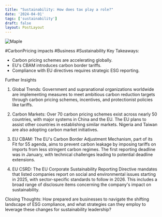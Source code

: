 ```yaml
---
title: "Sustainability: How does tax play a role?"
date: '2024-04-01'
tags: ['sustainability']
draft: false
layout: PostLayout
---
```


<div className="flex justify-center">
  <div className="my-1 w-full px-2 xl:my-1 xl:w-1/2 xl:px-2">
    <img src="https://img.youtube.com/vi/cJtGvysgro8/0.jpg" alt="Maple" className="mx-auto h-58 w-auto" />
  </div>
</div>

#CarbonPricing impacts #Business #Sustainability
Key Takeaways:
- Carbon pricing schemes are accelerating globally.
- EU's CBAM introduces carbon border tariffs.
- Compliance with EU directives requires strategic ESG reporting.

Further Insights
1. Global Trends:
Government and supranational organizations worldwide are implementing measures to meet ambitious carbon reduction targets through carbon pricing schemes, incentives, and protectionist policies like tariffs.

2. Carbon Markets:
Over 70 carbon pricing schemes exist across nearly 50 countries, with major systems in China and the EU. The EU plans to assist other countries in establishing similar markets. Nigeria and Taiwan are also adopting carbon market initiatives.

3. EU CBAM:
The EU's Carbon Border Adjustment Mechanism, part of its Fit for 55 agenda, aims to prevent carbon leakage by imposing tariffs on imports from less stringent carbon regimes. The first reporting deadline was in January, with technical challenges leading to potential deadline extensions.

4. EU CSRD:
The EU Corporate Sustainability Reporting Directive mandates that listed companies report on social and environmental issues starting in 2025, with sector-specific standards to follow in 2026. This includes a broad range of disclosure items concerning the company's impact on sustainability.

Closing Thoughts:
How prepared are businesses to navigate the shifting landscape of ESG compliance, and what strategies can they employ to leverage these changes for sustainability leadership?
